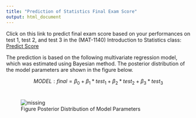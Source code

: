 ---
title: "Prediction of Statistics Final Exam Score"
output: html_document
---

Click on this link to predict final exam score based on your performances on test 1, test 2, and test 3 in the (MAT-1140) Introduction to Statistics class: [Predict Score](https://amlanbanerjee.shinyapps.io/mat1140_finalscore_predict/)


The prediction is based on the following multivariate regression model, which was estimated using Bayesian method. The posterior distribution of the model parameters are shown in the figure below.   

$$ MODEL: final = \beta_0 + \beta_1 * test_1 + \beta_2 * test_2 + \beta_3 * test_3 $$   
<figure>
<img src="C:/Users/Amlan/Documents/Amlan's Website/Shiny_MAT1140/MAT1140-Predict-PostMarg1.png" alt='missing' />
<figcaption>Figure Posterior Distribution of Model Parameters</figcaption>
</figure>
